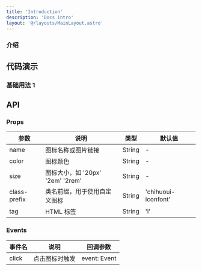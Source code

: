 ```yaml
---
title: 'Introduction'
description: 'Docs intro'
layout: '@/layouts/MainLayout.astro'
---
```



<VideoVue client:visible />

### 介绍

## 代码演示

### 基础用法 1

## API

### Props

| 参数         | 说明                             | 类型   | 默认值              |
| ------------ | -------------------------------- | ------ | ------------------- |
| name         | 图标名称或图片链接               | String | -                   |
| color        | 图标颜色                         | String | -                   |
| size         | 图标大小，如 '20px' '2em' '2rem' | String | -                   |
| class-prefix | 类名前缀，用于使用自定义图标     | String | 'chihuoui-iconfont' |
| tag          | HTML 标签                        | String | 'i'                 |

### Events

| 事件名 | 说明           | 回调参数     |
| ------ | -------------- | ------------ |
| click  | 点击图标时触发 | event: Event |
